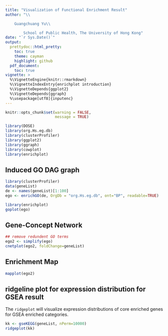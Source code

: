 ```yaml
---
title: "Visualization of Functional Enrichment Result"
author: "\\

	Guangchuang Yu\\

        School of Public Health, The University of Hong Kong"
date: "`r Sys.Date()`"
output:
  prettydoc::html_pretty:
    toc: true
    theme: cayman
    highlight: github
  pdf_document:
    toc: true
vignette: >
  %\VignetteEngine{knitr::rmarkdown}
  %\VignetteIndexEntry{enrichplot introduction}
  %\VignetteDepends{ggplot2}
  %\VignetteDepends{ggraph}
  %\usepackage[utf8]{inputenc}
---
```




```r
knitr::opts_chunk$set(warning = FALSE,
                      message = TRUE)

library(DOSE)
library(org.Hs.eg.db)
library(clusterProfiler)
library(ggplot2)
library(ggraph)
library(cowplot)
library(enrichplot)
```


## Induced GO DAG graph

```r
library(clusterProfiler)
data(geneList)
de <- names(geneList)[1:100]
ego <- enrichGO(de, OrgDb = "org.Hs.eg.db", ont="BP", readable=TRUE)

library(enrichplot)
goplot(ego)
```

## Gene-Concept Network

```r
## remove redundent GO terms
ego2 <- simplify(ego)
cnetplot(ego2, foldChange=geneList)
```

## Enrichment Map

```r
mapplot(ego2)
```

## ridgeline plot for expression distribution for GSEA result

The `ridgeplot` will visualize expression distributions of core enriched genes
for GSEA enriched categories.

```r
kk <- gseKEGG(geneList, nPerm=10000)
ridgeplot(kk)
```

